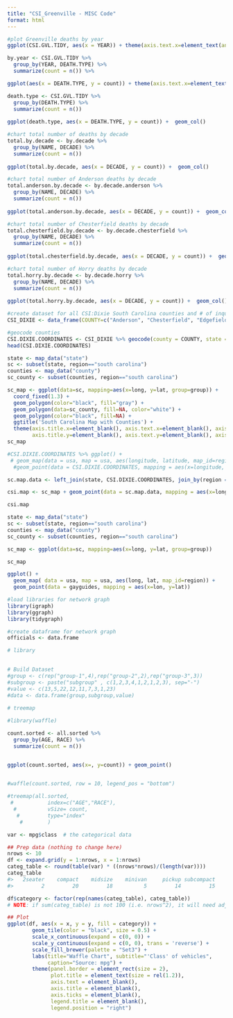 ```yaml
---
title: "CSI_Greenville - MISC Code"
format: html
---
```


```r
#plot Greenville deaths by year
ggplot(CSI.GVL.TIDY, aes(x = YEAR)) + theme(axis.text.x=element_text(angle=90, hjust=1)) + geom_dotplot(binwidth = 1) + labs(title = "Greenville Inquests by Year")

```

```r
by.year <- CSI.GVL.TIDY %>%
  group_by(YEAR, DEATH.TYPE) %>%
  summarize(count = n()) %>%

ggplot(aes(x = DEATH.TYPE, y = count)) + theme(axis.text.x=element_text(angle=90,hjust=1)) + geom_col() + facet_wrap(~YEAR)
```

```r
death.type <- CSI.GVL.TIDY %>%
  group_by(DEATH.TYPE) %>%
  summarize(count = n())
  
ggplot(death.type, aes(x = DEATH.TYPE, y = count)) +  geom_col() 
```

```r
#chart total number of deaths by decade
total.by.decade <- by.decade %>%
  group_by(NAME, DECADE) %>%
  summarize(count = n())
  
ggplot(total.by.decade, aes(x = DECADE, y = count)) +  geom_col() 
```

```r
#chart total number of Anderson deaths by decade
total.anderson.by.decade <- by.decade.anderson %>%
  group_by(NAME, DECADE) %>%
  summarize(count = n())
  
ggplot(total.anderson.by.decade, aes(x = DECADE, y = count)) +  geom_col() 
```

```r
#chart total number of Chesterfield deaths by decade
total.chesterfield.by.decade <- by.decade.chesterfield %>%
  group_by(NAME, DECADE) %>%
  summarize(count = n())
  
ggplot(total.chesterfield.by.decade, aes(x = DECADE, y = count)) +  geom_col() 
```

```r
#chart total number of Horry deaths by decade
total.horry.by.decade <- by.decade.horry %>%
  group_by(NAME, DECADE) %>%
  summarize(count = n())
  
ggplot(total.horry.by.decade, aes(x = DECADE, y = count)) +  geom_col() 
```

```r
#create dataset for all CSI:Dixie South Carolina counties and # of inquests
CSI_DIXIE <- data_frame(COUNTY=c("Anderson", "Chesterfield", "Edgefield", "Fairfield", "Greenville", "Horry", "Kershaw", "Laurens", "Spartanburg", "Union"), STATE=("South Carolina"), NUMBER_OF_INQUESTS=c(152, 528, 515, 292, 141, 42, 262, 352, 326, 216))

#geocode counties
CSI.DIXIE.COORDINATES <- CSI_DIXIE %>% geocode(county = COUNTY, state = STATE, method='osm', lat = latitude, long = longitude)
head(CSI.DIXIE.COORDINATES)
```

```r
state <- map_data("state")
sc <- subset(state, region=="south carolina")
counties <- map_data("county")
sc_county <- subset(counties, region=="south carolina")

sc_map <- ggplot(data=sc, mapping=aes(x=long, y=lat, group=group)) + 
  coord_fixed(1.3) + 
  geom_polygon(color="black", fill="gray") + 
  geom_polygon(data=sc_county, fill=NA, color="white") + 
  geom_polygon(color="black", fill=NA) + 
  ggtitle('South Carolina Map with Counties') + 
  theme(axis.title.x=element_blank(), axis.text.x=element_blank(), axis.ticks.x=element_blank(),
        axis.title.y=element_blank(), axis.text.y=element_blank(), axis.ticks.y=element_blank())
sc_map

#CSI.DIXIE.COORDINATES %>% ggplot() + 
 # geom_map(data = usa, map = usa, aes(longitude, latitude, map_id=region)) +
  #geom_point(data = CSI.DIXIE.COORDINATES, mapping = aes(x=longitude, y=latitude))
```

```r
sc.map.data <- left_join(state, CSI.DIXIE.COORDINATES, join_by(region == STATE))
```


```r
 
csi.map <- sc_map + geom_point(data = sc.map.data, mapping = aes(x=longitude, y=latitude))

csi.map
```

```r
state <- map_data("state")
sc <- subset(state, region=="south carolina")
counties <- map_data("county")
sc_county <- subset(counties, region=="south carolina")

sc_map <- ggplot(data=sc, mapping=aes(x=long, y=lat, group=group))

sc_map

ggplot() + 
  geom_map( data = usa, map = usa, aes(long, lat, map_id=region)) +
  geom_point(data = gayguides, mapping = aes(x=lon, y=lat))
```


```r
#load libraries for network graph
library(igraph)
library(ggraph)
library(tidygraph)
```


```r
#create dataframe for network graph
officials <- data.frame
```


```r

# library

 
# Build Dataset
#group <- c(rep("group-1",4),rep("group-2",2),rep("group-3",3))
#subgroup <- paste("subgroup" , c(1,2,3,4,1,2,1,2,3), sep="-")
#value <- c(13,5,22,12,11,7,3,1,23)
#data <- data.frame(group,subgroup,value)
 
# treemap

#library(waffle)

count.sorted <- all.sorted %>%
  group_by(AGE, RACE) %>%
  summarize(count = n()) 


ggplot(count.sorted, aes(x=, y=count)) + geom_point()
  

#waffle(count.sorted, row = 10, legend_pos = "bottom")

#treemap(all.sorted,
 #           index=c("AGE","RACE"),
  #          vSize= count,
   #         type="index"
    #        ) 
```

```r
var <- mpg$class  # the categorical data 

## Prep data (nothing to change here)
nrows <- 10
df <- expand.grid(y = 1:nrows, x = 1:nrows)
categ_table <- round(table(var) * ((nrows*nrows)/(length(var))))
categ_table
#>   2seater    compact    midsize    minivan     pickup subcompact        suv 
#>         2         20         18          5         14         15         26 

df$category <- factor(rep(names(categ_table), categ_table))  
# NOTE: if sum(categ_table) is not 100 (i.e. nrows^2), it will need adjustment to make the sum to 100.

## Plot
ggplot(df, aes(x = x, y = y, fill = category)) + 
        geom_tile(color = "black", size = 0.5) +
        scale_x_continuous(expand = c(0, 0)) +
        scale_y_continuous(expand = c(0, 0), trans = 'reverse') +
        scale_fill_brewer(palette = "Set3") +
        labs(title="Waffle Chart", subtitle="'Class' of vehicles",
             caption="Source: mpg") + 
        theme(panel.border = element_rect(size = 2),
              plot.title = element_text(size = rel(1.2)),
              axis.text = element_blank(),
              axis.title = element_blank(),
              axis.ticks = element_blank(),
              legend.title = element_blank(),
              legend.position = "right")
```